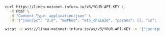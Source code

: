 
<Tabs>
  <TabItem value="cURL">

```bash
curl https://linea-mainnet.infura.io/v3/YOUR-API-KEY \
  -X POST \
  -H "Content-Type: application/json" \
  -d '{"jsonrpc": "2.0", "method": "eth_chainId", "params": [], "id": 1}'
```

  </TabItem>
  <TabItem value="WSS">

```bash
wscat -c wss://linea-mainnet.infura.io/ws/v3/YOUR-API-KEY -x '{"jsonrpc": "2.0", "method": "eth_chainId", "params": [], "id": 1}'
```

  </TabItem>
</Tabs>
